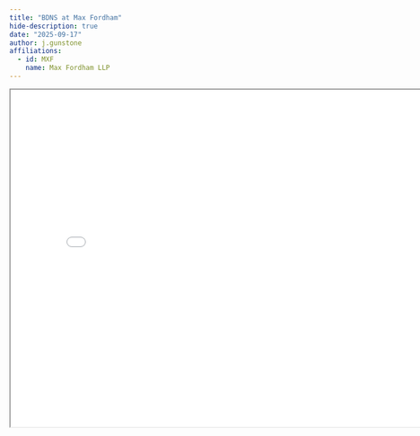 ```yaml
---
title: "BDNS at Max Fordham"
hide-description: true
date: "2025-09-17"
author: j.gunstone
affiliations:
  - id: MXF
    name: Max Fordham LLP
---
```


```{=html}
<iframe width="800" height="600" src="../../../presentations/25/0917-JG-BDNS-at-MaxFordham/index.html" title="presentation"></iframe>
```